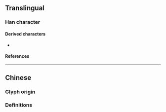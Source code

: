 {{also|啓|啟}}
{{character info}}
==Translingual==
{{CJKV-forms|啟|启|啓|啓}}

===Han character===
{{Han char|rn=30|rad=口|as=04|sn=7|four=|canj=ISR|ids=⿸户口(GH),⿸戶口(TJK)}}

====Derived characters====
* {{l|mul|[[啟]], [[𠶶]], [[𬚫]], [[𨐙]], [[𨌋]], [[𢩙]], [[𢩝]], [[𣚩]], [[𨐳]]}}

====References====
{{Han ref|kx=0178.210|dkj=03357|dj=0396.070|hdz=10594.100|uh=542F}}

----

==Chinese==

===Glyph origin===
{{Han etym}}

===Definitions===
{{zh-see|啟|sv}}